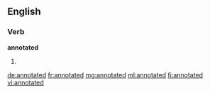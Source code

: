 ==English==

===Verb===
'''annotated'''

# {{past of|[[annotate]]}}

[[de:annotated]]
[[fr:annotated]]
[[mg:annotated]]
[[ml:annotated]]
[[fi:annotated]]
[[vi:annotated]]